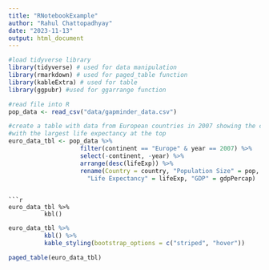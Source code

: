 ```yaml
---
title: "RNotebookExample"
author: "Rahul Chattopadhyay"
date: "2023-11-13"
output: html_document
---
```


```r

#load tidyverse library
library(tidyverse) # used for data manipulation
library(rmarkdown) # used for paged_table function
library(kableExtra) # used for table
library(ggpubr) #used for ggarrange function 

#read file into R
pop_data <- read_csv("data/gapminder_data.csv")

#create a table with data from European countries in 2007 showing the countries 
#with the largest life expectancy at the top 
euro_data_tbl <- pop_data %>% 
                    filter(continent == "Europe" & year == 2007) %>% 
                    select(-continent, -year) %>% 
                    arrange(desc(lifeExp)) %>% 
                    rename(Country = country, "Population Size" = pop, 
                      "Life Expectancy" = lifeExp, "GDP" = gdpPercap)
    
```

```
```r
euro_data_tbl %>% 
          kbl()
```

```r
euro_data_tbl %>% 
          kbl() %>%
          kable_styling(bootstrap_options = c("striped", "hover"))
```


```r
paged_table(euro_data_tbl)
```

